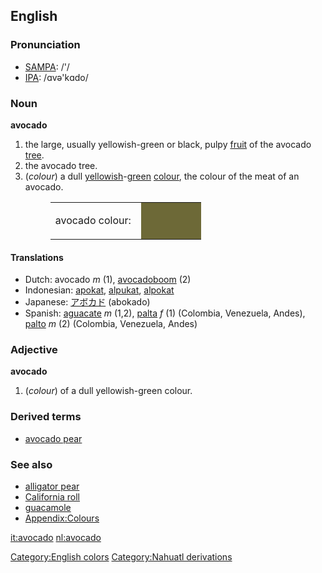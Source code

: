 {{wikipedia}}
==English==
===Pronunciation===
*[[w:SAMPA|SAMPA]]: /'/
*[[w:IPA|IPA]]: /ɑvə'kɑdo/

===Noun===
'''avocado'''
#the large, usually yellowish-green or black, pulpy [[fruit]] of the avocado [[tree]].
#the avocado tree.
#(''colour'') a dull [[yellow]]ish-[[green]] [[color|colour]], the colour of the meat of an avocado.
#:<table><tr><td>avocado colour: &nbsp;</td><td bgcolor="#6D6937" width="80">&nbsp; </td></tr></table>


==== Translations ====
*Dutch: avocado ''m'' (1), [[avocadoboom]] (2)
*Indonesian: [[apokat]], [[alpukat]], [[alpokat]]
*Japanese: [[アボカド]] (abokado)
*Spanish: [[aguacate]] ''m'' (1,2), [[palta]] ''f'' (1) (Colombia, Venezuela, Andes), [[palto]] ''m'' (2) (Colombia, Venezuela, Andes)

===Adjective===
'''avocado'''
#(''colour'') of a dull yellowish-green colour.

===Derived terms===
*[[avocado pear]]

===See also===
*[[alligator pear]]
*[[California roll]]
*[[guacamole]]
*[[Wiktionary_Appendix:Colours|Appendix:Colours]]

[[Category:English colors]]
[[Category:Nahuatl derivations]]

[[it:avocado]]
[[nl:avocado]]